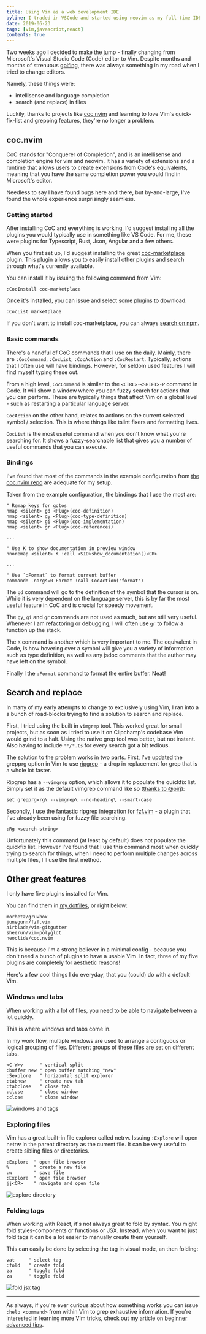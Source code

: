 ```yaml
---
title: Using Vim as a web development IDE
byline: I traded in VSCode and started using neovim as my full-time IDE - here's what I learned.
date: 2019-06-23
tags: [vim,javascript,react]
contents: true
---
```


Two weeks ago I decided to make the jump - finally changing from Microsoft's Visual Studio Code (Code) editor to Vim.
Despite months and months of strenuous [golfing](http://www.vimgolf.com/), there was always something in my road when I tried to change editors.

Namely, these things were:

- intellisense and language completion
- search (and replace) in files

Luckily, thanks to projects like [coc.nvim](https://github.com/neoclide/coc.nvim) and learning to love Vim's quick-fix-list and grepping features, they're no longer a problem.

## coc.nvim

CoC stands for "Conquerer of Completion", and is an intellisense and completion engine for vim and neovim.
It has a variety of extensions and a runtime that allows users to create extensions from Code's equivalents, meaning that you have the same completion power you would find in Microsoft's editor.

Needless to say I have found bugs here and there, but by-and-large, I've found the whole experience surprisingly seamless.

### Getting started

After installing CoC and everything is working, I'd suggest installing all the plugins you would typically use in something like VS Code.
For me, these were plugins for Typescript, Rust, Json, Angular and a few others.

When you first set up, I'd suggest installing the great [coc-marketplace](https://github.com/fannheyward/coc-marketplace) plugin.
This plugin allows you to easily install other plugins and search through what's currently available. 

You can install it by issuing the following command from Vim:

```
:CocInstall coc-marketplace
```

Once it's installed, you can issue and select some plugins to download:

```
:CocList marketplace
```

If you don't want to install coc-marketplace, you can always [search on npm](https://www.npmjs.com/search?q=keywords%3Acoc.nvim).


### Basic commands

There's a handful of CoC commands that I use on the daily. Mainly, there are `:CocCommand`, `:CocList`, `:CocAction` and `:CocRestart`.
Typically, actions that I often use will have bindings. However, for seldom used features I will find myself typing these out.

From a high level, `CocCommand` is similar to the `<CTRL>-<SHIFT>-P` command in Code.
It will show a window where you can fuzzy search for actions that you can perform.
These are typically things that affect Vim on a global level - such as restarting a particular language server.

`CocAction` on the other hand, relates to actions on the current selected symbol / selection.
This is where things like tslint fixers and formatting lives.

`CocList` is the most useful command when you don't know what you're searching for.
It shows a fuzzy-searchable list that gives you a number of useful commands that you can execute.

### Bindings

I've found that most of the commands in the example configuration from [the coc.nvim repo](https://github.com/neoclide/coc.nvim) are adequate for my setup.

Taken from the example configuration, the bindings that I use the most are:

```
" Remap keys for gotos
nmap <silent> gd <Plug>(coc-definition)
nmap <silent> gy <Plug>(coc-type-definition)
nmap <silent> gi <Plug>(coc-implementation)
nmap <silent> gr <Plug>(coc-references)

...

" Use K to show documentation in preview window
nnoremap <silent> K :call <SID>show_documentation()<CR>

...

" Use `:Format` to format current buffer
command! -nargs=0 Format :call CocAction('format')
```

The `gd` command will go to the definition of the symbol that the cursor is on.
While it is very dependent on the language server, this is by far the most useful feature in CoC and is crucial for speedy movement.

The `gy`, `gi` and `gr` commands are not used as much, but are still very useful.
Whenever I am refactoring or debugging, I will often use `gr` to follow a function up the stack.

The `K` command is another which is very important to me.
The equivalent in Code, is how hovering over a symbol will give you a variety of information such as type definition, as well as any jsdoc comments that the author may have left on the symbol.

Finally I the `:Format` command to format the entire buffer. Neat!

## Search and replace

In many of my early attempts to change to exclusively using Vim, I ran into a a bunch of road-blocks trying to find a solution to search and replace.

First, I tried using the built in `vimgrep` tool. This worked great for small projects, but as soon as I tried to use it on Clipchamp's codebase Vim would grind to a halt.
Using the native grep tool was better, but not instant. Also having to include `**/*.ts` for every search got a bit tedious.

The solution to the problem works in two parts. First, I've updated the grepprg option in Vim to use [ripgrep](https://github.com/BurntSushi/ripgrep) - a drop in replacement for grep that is a whole lot faster.

Ripgrep has a `--vimgrep` option, which allows it to populate the quickfix list. Simply set it as the default vimgrep command like so ([thanks to @pirj](https://github.com/BurntSushi/ripgrep/issues/425#issuecomment-381446152)):

```
set grepprg=rg\ --vimgrep\ --no-heading\ --smart-case
```

Secondly, I use the fantastic ripgrep integration for [fzf.vim](https://github.com/junegunn/fzf.vim) - a plugin that I've already been using for fuzzy file searching.

```
:Rg <search-string>
```

Unfortunately this command (at least by default) does not populate the quickfix list. However I've found that I use this command most when quickly trying to search for things, when I need to perform multiple changes across multiple files, I'll use the first method.

## Other great features

I only have five plugins installed for Vim.

You can find them in [my dotfiles](https://github.com/bennetthardwick/dotfiles/blob/master/.config/nvim/init.d/plugins.vim), or right below:

```
morhetz/gruvbox
junegunn/fzf.vim
airblade/vim-gitgutter
sheerun/vim-polyglot
neoclide/coc.nvim
```

This is because I'm a strong believer in a minimal config - because you don't need a bunch of plugins to have a usable Vim.
In fact, three of my five plugins are completely for aesthetic reasons!

Here's a few cool things I do everyday, that you (could) do with a default Vim.

### Windows and tabs


When working with a lot of files, you need to be able to navigate between a lot quickly.

This is where windows and tabs come in.

In my work flow, multiple windows are used to arrange a contiguous or logical grouping of files.
Different groups of these files are set on different tabs.

```
<C-W>v      " vertical split
:buffer new " open buffer matching "new"
:Sexplore   " horizontal split explorer
:tabnew     " create new tab
:tabclose   " close tab
:close      " close window
:close      " close window
```
![windows and tags](./tabs-windows.gif)

### Exploring files

Vim has a great built-in file explorer called netrw.
Issuing `:Explore` will open netrw in the parent directory as the current file.
It can be very useful to create sibling files or directories.

```
:Explore  " open file browser
%         " create a new file
:w        " save file
:Explore  " open file browser
jj<CR>    " navigate and open file
```
![explore directory](./explore.gif)

### Folding tags

When working with React, it's not always great to fold by syntax.
You might fold styles-components or functions or JSX.
Instead, when you want to just fold tags it can be a lot easier to manually create them yourself.

This can easily be done by selecting the tag in visual mode, an then folding:

```
vat     " select tag
:fold   " create fold
za      " toggle fold
za      " toggle fold
```
![fold jsx tag](./fold-tag.gif)

---

As always, if you're ever curious about how something works you can issue `:help <command>` from within Vim to grep exhaustive information.
If you're interested in learning more Vim tricks, check out my article on [beginner advanced tips](/blog/2019-01-06-beginner-advanced-vim-tips-and-tricks/).
